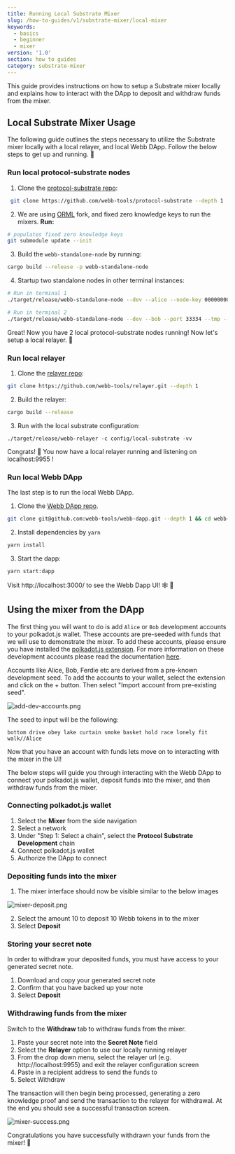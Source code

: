 ```yaml
---
title: Running Local Substrate Mixer
slug: /how-to-guides/v1/substrate-mixer/local-mixer
keywords:
  - basics
  - beginner
  - mixer
version: '1.0'
section: how to guides
category: substrate-mixer
---
```


This guide provides instructions on how to setup a Substrate mixer locally and explains how to interact with the DApp to deposit and withdraw funds from the mixer.

## Local Substrate Mixer Usage

The following guide outlines the steps necessary to utilize the Substrate mixer locally with a local relayer, and local Webb DApp. Follow the below steps to get up and running. 🏃

### Run local protocol-substrate nodes

1. Clone the [protocol-substrate repo](https://github.com/webb-tools/protocol-substrate):

```bash
 git clone https://github.com/webb-tools/protocol-substrate --depth 1
```

2. We are using [ORML](https://github.com/open-web3-stack/open-runtime-module-library/tree/a5ee7866c763efbd3afe0cd81fec54cede83a65f) fork, and fixed zero knowledge keys to run the mixers. **Run:**

```bash
# populates fixed zero knowledge keys
git submodule update --init
```

3. Build the `webb-standalone-node` by running:

```bash
cargo build --release -p webb-standalone-node
```

4. Startup two standalone nodes in other terminal instances:

```bash
# Run in terminal 1
./target/release/webb-standalone-node --dev --alice --node-key 0000000000000000000000000000000000000000000000000000000000000001 --ws-port=9944 --rpc-cors all

# Run in terminal 2
./target/release/webb-standalone-node --dev --bob --port 33334 --tmp --bootnodes /ip4/127.0.0.1/tcp/30333/p2p/12D3KooWEyoppNCUx8Yx66oV9fJnriXwCcXwDDUA2kj6vnc6iDEp
```

Great! Now you have 2 local protocol-substrate nodes running! Now let's setup a local relayer. 🚀

### Run local relayer

1. Clone the [relayer repo](https://github.com/webb-tools/relayer):

```bash
git clone https://github.com/webb-tools/relayer.git --depth 1
```

2. Build the relayer:

```bash
cargo build --release
```

3. Run with the local substrate configuration:

```
./target/release/webb-relayer -c config/local-substrate -vv
```

Congrats! 🎉 You now have a local relayer running and listening on localhost:9955 !

### Run local Webb DApp

The last step is to run the local Webb DApp.

1. Clone the [Webb DApp repo](https://github.com/webb-tools/webb-dapp).

```bash
git clone git@github.com:webb-tools/webb-dapp.git --depth 1 && cd webb-dapp
```

2. Install dependencies by `yarn`

```bash
yarn install
```

3. Start the dapp:

```bash
yarn start:dapp
```

Visit http://localhost:3000/ to see the Webb Dapp UI! 🕸️ 🚀

## Using the mixer from the DApp

The first thing you will want to do is add `Alice` or `Bob` development accounts to your polkadot.js wallet. These accounts are pre-seeded with funds that we will use
to demonstrate the mixer. To add these accounts, please ensure you have installed the [polkadot.js extension](https://polkadot.js.org/extension/). For more information on these development accounts
please read the documentation [here](https://docs.substrate.io/v3/tools/subkey/#well-known-keys).

Accounts like Alice, Bob, Ferdie etc are derived from a pre-known development seed. To add the accounts to your wallet, select the extension and click on the + button.
Then select "Import account from pre-existing seed".

![add-dev-accounts.png](../../../../src/images/how-to/add-dev-accounts.png)

The seed to input will be the following:

```
bottom drive obey lake curtain smoke basket hold race lonely fit walk//Alice
```

Now that you have an account with funds lets move on to interacting with the mixer in the UI!

The below steps will guide you through interacting with the Webb DApp to connect your polkadot.js wallet, deposit funds into the mixer,
and then withdraw funds from the mixer.

### Connecting polkadot.js wallet

1. Select the **Mixer** from the side navigation
2. Select a network
3. Under "Step 1: Select a chain", select the **Protocol Substrate Development** chain
4. Connect polkadot.js wallet
5. Authorize the DApp to connect

### Depositing funds into the mixer

1. The mixer interface should now be visible similar to the below images

![mixer-deposit.png](../../../../src/images/how-to/mixer-deposit.png)

2. Select the amount 10 to deposit 10 Webb tokens in to the mixer
3. Select **Deposit**

### Storing your secret note

In order to withdraw your deposited funds, you must have access to your generated secret note.

1. Download and copy your generated secret note
2. Confirm that you have backed up your note
3. Select **Deposit**

### Withdrawing funds from the mixer

Switch to the **Withdraw** tab to withdraw funds from the mixer.

1. Paste your secret note into the **Secret Note** field
2. Select the **Relayer** option to use our locally running relayer
3. From the drop down menu, select the relayer url (e.g. http://localhost:9955) and exit the relayer configuration screen
4. Paste in a recipient address to send the funds to
5. Select Withdraw

The transaction will then begin being processed, generating a zero knowledge proof and send the transaction to the relayer for withdrawal. At the
end you should see a successful transaction screen.

![mixer-success.png](../../../../src/images/how-to/mixer-success.png)

Congratulations you have successfully withdrawn your funds from the mixer! 🎉
